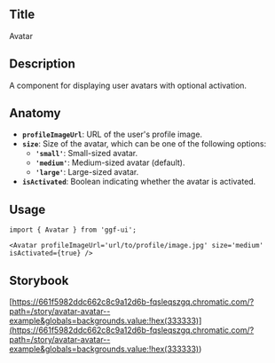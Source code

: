 ## Title

Avatar

## Description

A component for displaying user avatars with optional activation.

## Anatomy

- **`profileImageUrl`**: URL of the user's profile image.
- **`size`**: Size of the avatar, which can be one of the following options:
  - **`'small'`**: Small-sized avatar.
  - **`'medium'`**: Medium-sized avatar (default).
  - **`'large'`**: Large-sized avatar.
- **`isActivated`**: Boolean indicating whether the avatar is activated.

## Usage

```tsx
import { Avatar } from 'ggf-ui';
```

```tsx
<Avatar profileImageUrl='url/to/profile/image.jpg' size='medium' isActivated={true} />
```

## Storybook

[https://661f5982ddc662c8c9a12d6b-fqsleqszgq.chromatic.com/?path=/story/avatar-avatar--example&globals=backgrounds.value:!hex(333333)](<https://661f5982ddc662c8c9a12d6b-fqsleqszgq.chromatic.com/?path=/story/avatar-avatar--example&globals=backgrounds.value:!hex(333333)>)
